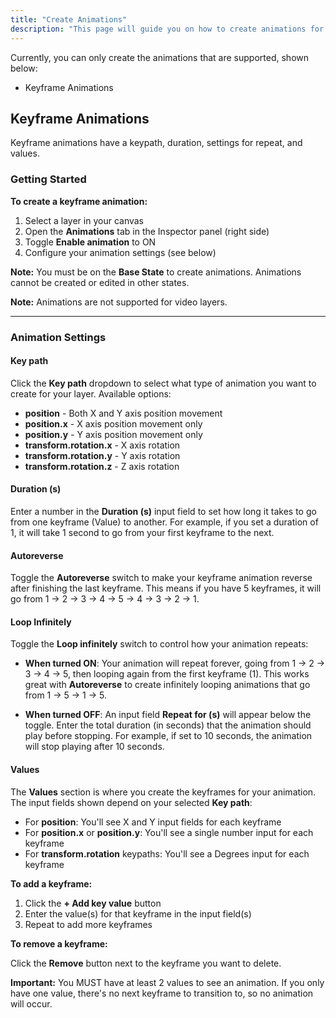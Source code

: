 ```yaml
---
title: "Create Animations"
description: "This page will guide you on how to create animations for your CAPlayground wallpaper."
---
```


Currently, you can only create the animations that are supported, shown below:

- Keyframe Animations

## Keyframe Animations

Keyframe animations have a keypath, duration, settings for repeat, and values.

### Getting Started

**To create a keyframe animation:**

1. Select a layer in your canvas
2. Open the **Animations** tab in the Inspector panel (right side)
3. Toggle **Enable animation** to ON
4. Configure your animation settings (see below)

**Note:** You must be on the **Base State** to create animations. Animations cannot be created or edited in other states.

**Note:** Animations are not supported for video layers.

---

### Animation Settings

#### Key path

Click the **Key path** dropdown to select what type of animation you want to create for your layer. Available options:

- **position** - Both X and Y axis position movement
- **position.x** - X axis position movement only
- **position.y** - Y axis position movement only
- **transform.rotation.x** - X axis rotation
- **transform.rotation.y** - Y axis rotation
- **transform.rotation.z** - Z axis rotation

#### Duration (s)

Enter a number in the **Duration (s)** input field to set how long it takes to go from one keyframe (Value) to another. For example, if you set a duration of 1, it will take 1 second to go from your first keyframe to the next.

#### Autoreverse

Toggle the **Autoreverse** switch to make your keyframe animation reverse after finishing the last keyframe. This means if you have 5 keyframes, it will go from 1 → 2 → 3 → 4 → 5 → 4 → 3 → 2 → 1.

#### Loop Infinitely

Toggle the **Loop infinitely** switch to control how your animation repeats:

- **When turned ON**: Your animation will repeat forever, going from 1 → 2 → 3 → 4 → 5, then looping again from the first keyframe (1). This works great with **Autoreverse** to create infinitely looping animations that go from 1 → 5 → 1 → 5.

- **When turned OFF**: An input field **Repeat for (s)** will appear below the toggle. Enter the total duration (in seconds) that the animation should play before stopping. For example, if set to 10 seconds, the animation will stop playing after 10 seconds.

#### Values

The **Values** section is where you create the keyframes for your animation. The input fields shown depend on your selected **Key path**:

- For **position**: You'll see X and Y input fields for each keyframe
- For **position.x** or **position.y**: You'll see a single number input for each keyframe
- For **transform.rotation** keypaths: You'll see a Degrees input for each keyframe

**To add a keyframe:**

1. Click the **+ Add key value** button
2. Enter the value(s) for that keyframe in the input field(s)
3. Repeat to add more keyframes

**To remove a keyframe:**

Click the **Remove** button next to the keyframe you want to delete.

**Important:** You MUST have at least 2 values to see an animation. If you only have one value, there's no next keyframe to transition to, so no animation will occur.